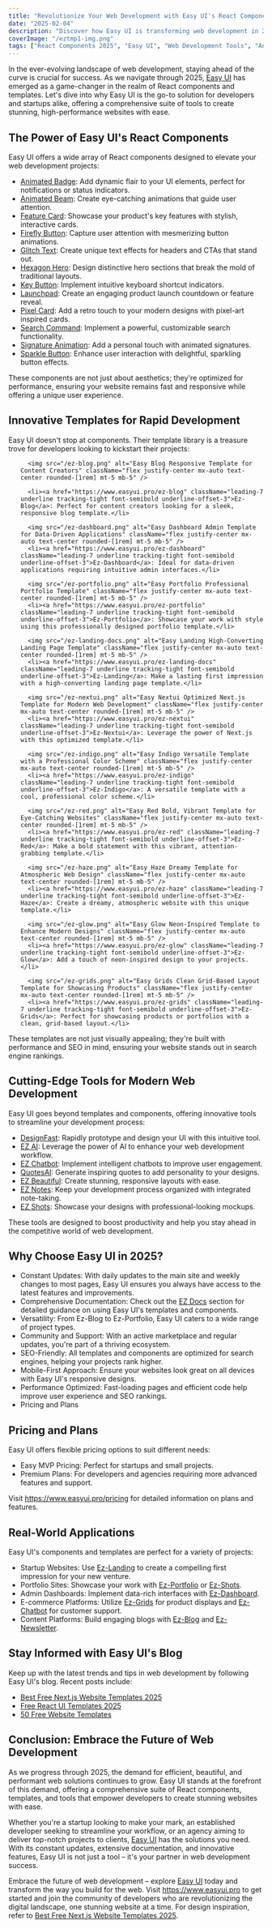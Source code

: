 ```yaml
---
title: "Revolutionize Your Web Development with Easy UI's React Components in 2025"
date: "2025-02-04"
description: "Discover how Easy UI is transforming web development in 2025 with its innovative React components and tools. This comprehensive guide explores Easy UI's cutting-edge solutions, from animated UI elements to powerful tools like DesignFast and EZ AI. Learn how to leverage these resources to create stunning, high-performance websites with ease. Packed with insights on Easy UI's latest offerings, this article is your roadmap to staying ahead in the competitive world of web development. Visit https://www.easyui.pro to explore Easy UI's React components and accelerate your web development projects today!"
coverImage: "/eztmp1-img.png"
tags: ["React Components 2025", "Easy UI", "Web Development Tools", "Animated UI", "DesignFast", "EZ AI", "Next.js Templates", "SEO-Friendly React", "UI Design", "Modern Web Development"]
---
```


<div className="prose md:prose-lg lg:prose-xl mx-auto dark:prose-invert">
  <section className="mt-5">
    <p className="my-3 text-lg">
      In the ever-evolving landscape of web development, staying ahead of the curve is crucial for success. As we navigate through 2025, <a href="https://www.easyui.pro" className="leading-7 underline tracking-tight font-semibold underline-offset-3">Easy UI</a> has emerged as a game-changer in the realm of React components and templates. Let's dive into why Easy UI is the go-to solution for developers and startups alike, offering a comprehensive suite of tools to create stunning, high-performance websites with ease.
    </p>
  </section>

  <section className="mt-12">
    <h2 className="text-3xl font-semibold text-gray-900 dark:text-gray-100 mb-6">The Power of Easy UI's React Components</h2>
    <p className="my-3 text-lg">
      Easy UI offers a wide array of React components designed to elevate your web development projects:
    </p>
    <ul className="my-3 text-lg list-disc ml-6 space-y-2 mt-3">
      <li><a href="https://www.easyui.pro/animated-badge-component" className="leading-7 underline tracking-tight font-semibold underline-offset-3">Animated Badge</a>: Add dynamic flair to your UI elements, perfect for notifications or status indicators.</li>
      <li><a href="https://www.easyui.pro/animated-beam-component" className="leading-7 underline tracking-tight font-semibold underline-offset-3">Animated Beam</a>: Create eye-catching animations that guide user attention.</li>
      <li><a href="https://www.easyui.pro/feature-card-component" className="leading-7 underline tracking-tight font-semibold underline-offset-3">Feature Card</a>: Showcase your product's key features with stylish, interactive cards.</li>
      <li><a href="https://www.easyui.pro/firefly-button-component" className="leading-7 underline tracking-tight font-semibold underline-offset-3">Firefly Button</a>: Capture user attention with mesmerizing button animations.</li>
      <li><a href="https://www.easyui.pro/glitch-text-component" className="leading-7 underline tracking-tight font-semibold underline-offset-3">Glitch Text</a>: Create unique text effects for headers and CTAs that stand out.</li>
      <li><a href="https://www.easyui.pro/hexagon-hero-component" className="leading-7 underline tracking-tight font-semibold underline-offset-3">Hexagon Hero</a>: Design distinctive hero sections that break the mold of traditional layouts.</li>
      <li><a href="https://www.easyui.pro/key-button-component" className="leading-7 underline tracking-tight font-semibold underline-offset-3">Key Button</a>: Implement intuitive keyboard shortcut indicators.</li>
      <li><a href="https://www.easyui.pro/launchpad-component" className="leading-7 underline tracking-tight font-semibold underline-offset-3">Launchpad</a>: Create an engaging product launch countdown or feature reveal.</li>
      <li><a href="https://www.easyui.pro/pixel-card-component" className="leading-7 underline tracking-tight font-semibold underline-offset-3">Pixel Card</a>: Add a retro touch to your modern designs with pixel-art inspired cards.</li>
      <li><a href="https://www.easyui.pro/search-command-component" className="leading-7 underline tracking-tight font-semibold underline-offset-3">Search Command</a>: Implement a powerful, customizable search functionality.</li>
      <li><a href="https://www.easyui.pro/signature-animation-component" className="leading-7 underline tracking-tight font-semibold underline-offset-3">Signature Animation</a>: Add a personal touch with animated signatures.</li>
      <li><a href="https://www.easyui.pro/sparkle-button-component" className="leading-7 underline tracking-tight font-semibold underline-offset-3">Sparkle Button</a>: Enhance user interaction with delightful, sparkling button effects.</li>
    </ul>
    <p className="my-3 text-lg mt-3">
      These components are not just about aesthetics; they're optimized for performance, ensuring your website remains fast and responsive while offering a unique user experience.
    </p>
  </section>

  <section className="mt-12">
    <h2 className="text-3xl font-semibold text-gray-900 dark:text-gray-100 mb-6">Innovative Templates for Rapid Development</h2>
    <p className="my-3 text-lg">
      Easy UI doesn't stop at components. Their template library is a treasure trove for developers looking to kickstart their projects:
    </p>
    <ul className="my-3 text-lg list-disc  space-y-10 mt-3">

      <img src="/ez-blog.png" alt="Easy Blog Responsive Template for Content Creators" className="flex justify-center mx-auto text-center rounded-[1rem] mt-5 mb-5" />

      <li><a href="https://www.easyui.pro/ez-blog" className="leading-7 underline tracking-tight font-semibold underline-offset-3">Ez-Blog</a>: Perfect for content creators looking for a sleek, responsive blog template.</li>
      
      <img src="/ez-dashboard.png" alt="Easy Dashboard Admin Template for Data-Driven Applications" className="flex justify-center mx-auto text-center rounded-[1rem] mt-5 mb-5" />
      <li><a href="https://www.easyui.pro/ez-dashboard" className="leading-7 underline tracking-tight font-semibold underline-offset-3">Ez-Dashboard</a>: Ideal for data-driven applications requiring intuitive admin interfaces.</li>
      
      <img src="/ez-portfolio.png" alt="Easy Portfolio Professional Portfolio Template" className="flex justify-center mx-auto text-center rounded-[1rem] mt-5 mb-5" />
      <li><a href="https://www.easyui.pro/ez-portfolio" className="leading-7 underline tracking-tight font-semibold underline-offset-3">Ez-Portfolio</a>: Showcase your work with style using this professionally designed portfolio template.</li>
      
      <img src="/ez-landing-docs.png" alt="Easy Landing High-Converting Landing Page Template" className="flex justify-center mx-auto text-center rounded-[1rem] mt-5 mb-5" />
      <li><a href="https://www.easyui.pro/ez-landing-docs" className="leading-7 underline tracking-tight font-semibold underline-offset-3">Ez-Landing</a>: Make a lasting first impression with a high-converting landing page template.</li>
      
      <img src="/ez-nextui.png" alt="Easy Nextui Optimized Next.js Template for Modern Web Development" className="flex justify-center mx-auto text-center rounded-[1rem] mt-5 mb-5" />
      <li><a href="https://www.easyui.pro/ez-nextui" className="leading-7 underline tracking-tight font-semibold underline-offset-3">Ez-Nextui</a>: Leverage the power of Next.js with this optimized template.</li>
      
      <img src="/ez-indigo.png" alt="Easy Indigo Versatile Template with a Professional Color Scheme" className="flex justify-center mx-auto text-center rounded-[1rem] mt-5 mb-5" />
      <li><a href="https://www.easyui.pro/ez-indigo" className="leading-7 underline tracking-tight font-semibold underline-offset-3">Ez-Indigo</a>: A versatile template with a cool, professional color scheme.</li>
      
      <img src="/ez-red.png" alt="Easy Red Bold, Vibrant Template for Eye-Catching Websites" className="flex justify-center mx-auto text-center rounded-[1rem] mt-5 mb-5" />
      <li><a href="https://www.easyui.pro/ez-red" className="leading-7 underline tracking-tight font-semibold underline-offset-3">Ez-Red</a>: Make a bold statement with this vibrant, attention-grabbing template.</li>
      
      <img src="/ez-haze.png" alt="Easy Haze Dreamy Template for Atmospheric Web Design" className="flex justify-center mx-auto text-center rounded-[1rem] mt-5 mb-5" />
      <li><a href="https://www.easyui.pro/ez-haze" className="leading-7 underline tracking-tight font-semibold underline-offset-3">Ez-Haze</a>: Create a dreamy, atmospheric website with this unique template.</li>
      
      <img src="/ez-glow.png" alt="Easy Glow Neon-Inspired Template to Enhance Modern Designs" className="flex justify-center mx-auto text-center rounded-[1rem] mt-5 mb-5" />
      <li><a href="https://www.easyui.pro/ez-glow" className="leading-7 underline tracking-tight font-semibold underline-offset-3">Ez-Glow</a>: Add a touch of neon-inspired design to your projects.</li>
      
      <img src="/ez-grids.png" alt="Easy Grids Clean Grid-Based Layout Template for Showcasing Products" className="flex justify-center mx-auto text-center rounded-[1rem] mt-5 mb-5" />
      <li><a href="https://www.easyui.pro/ez-grids" className="leading-7 underline tracking-tight font-semibold underline-offset-3">Ez-Grids</a>: Perfect for showcasing products or portfolios with a clean, grid-based layout.</li>
   </ul>
    <p className="my-3 text-lg mt-3">
      These templates are not just visually appealing; they're built with performance and SEO in mind, ensuring your website stands out in search engine rankings.
    </p>
  </section>

  <section className="mt-12">
    <h2 className="text-3xl font-semibold text-gray-900 dark:text-gray-100 mb-6">Cutting-Edge Tools for Modern Web Development</h2>
    <p className="my-3 text-lg">
      Easy UI goes beyond templates and components, offering innovative tools to streamline your development process:
    </p>
    <ul className="my-3 text-lg list-disc ml-6 space-y-2 mt-3">
      <li><a href="https://www.easyui.pro/designfast" className="leading-7 underline tracking-tight font-semibold underline-offset-3">DesignFast</a>: Rapidly prototype and design your UI with this intuitive tool.</li>
      <li><a href="https://www.easyui.pro/ez-ai" className="leading-7 underline tracking-tight font-semibold underline-offset-3">EZ AI</a>: Leverage the power of AI to enhance your web development workflow.</li>
      <li><a href="https://www.easyui.pro/ez-chatbot" className="leading-7 underline tracking-tight font-semibold underline-offset-3">EZ Chatbot</a>: Implement intelligent chatbots to improve user engagement.</li>
      <li><a href="https://www.easyui.pro/quotesai" className="leading-7 underline tracking-tight font-semibold underline-offset-3">QuotesAI</a>: Generate inspiring quotes to add personality to your designs.</li>
      <li><a href="https://www.easyui.pro/ez-beautiful" className="leading-7 underline tracking-tight font-semibold underline-offset-3">EZ Beautiful</a>: Create stunning, responsive layouts with ease.</li>
      <li><a href="https://www.easyui.pro/ez-notes" className="leading-7 underline tracking-tight font-semibold underline-offset-3">EZ Notes</a>: Keep your development process organized with integrated note-taking.</li>
      <li><a href="https://www.easyui.pro/ez-shots" className="leading-7 underline tracking-tight font-semibold underline-offset-3">EZ Shots</a>: Showcase your designs with professional-looking mockups.</li>
    </ul>
    <p className="my-3 text-lg mt-3">
      These tools are designed to boost productivity and help you stay ahead in the competitive world of web development.
    </p>
  </section>

  <section className="mt-12">
    <h2 className="text-3xl font-semibold text-gray-900 dark:text-gray-100 mb-6">Why Choose Easy UI in 2025?</h2>
    <ul className="my-3 text-lg list-disc ml-6 space-y-2">
      <li>Constant Updates: With daily updates to the main site and weekly changes to most pages, Easy UI ensures you always have access to the latest features and improvements.</li>
      <li>Comprehensive Documentation: Check out the <a href="https://www.easyui.pro/ez-docs" className="leading-7 underline tracking-tight font-semibold underline-offset-3">EZ Docs</a> section for detailed guidance on using Easy UI's templates and components.</li>
      <li>Versatility: From Ez-Blog to Ez-Portfolio, Easy UI caters to a wide range of project types.</li>
      <li>Community and Support: With an active marketplace and regular updates, you're part of a thriving ecosystem.</li>
      <li>SEO-Friendly: All templates and components are optimized for search engines, helping your projects rank higher.</li>
      <li>Mobile-First Approach: Ensure your websites look great on all devices with Easy UI's responsive designs.</li>
      <li>Performance Optimized: Fast-loading pages and efficient code help improve user experience and SEO rankings.</li>
      <li>Pricing and Plans</li>
    </ul>
  </section>

  <section className="mt-12">
    <h2 className="text-3xl font-semibold text-gray-900 dark:text-gray-100 mb-6">Pricing and Plans</h2>
    <p className="my-3 text-lg">
      Easy UI offers flexible pricing options to suit different needs:
    </p>
    <ul className="my-3 text-lg list-disc ml-6 space-y-2 mt-3">
      <li>Easy MVP Pricing: Perfect for startups and small projects.</li>
      <li>Premium Plans: For developers and agencies requiring more advanced features and support.</li>
    </ul>
    <p className="my-3 text-lg mt-3">
      Visit <a href="https://www.easyui.pro/pricing" className="leading-7 underline tracking-tight font-semibold underline-offset-3">https://www.easyui.pro/pricing</a> for detailed information on plans and features.
    </p>
  </section>

  <section className="mt-12">
    <h2 className="text-3xl font-semibold text-gray-900 dark:text-gray-100 mb-6">Real-World Applications</h2>
    <p className="my-3 text-lg">
      Easy UI's components and templates are perfect for a variety of projects:
    </p>
    <ul className="my-3 text-lg list-disc ml-6 space-y-2 mt-3">
      <li>Startup Websites: Use <a href="https://www.easyui.pro/ez-landing-docs" className="leading-7 underline tracking-tight font-semibold underline-offset-3">Ez-Landing</a> to create a compelling first impression for your new venture.</li>
      <li>Portfolio Sites: Showcase your work with <a href="https://www.easyui.pro/ez-portfolio" className="leading-7 underline tracking-tight font-semibold underline-offset-3">Ez-Portfolio</a> or <a href="https://www.easyui.pro/ez-shots" className="leading-7 underline tracking-tight font-semibold underline-offset-3">Ez-Shots</a>.</li>
      <li>Admin Dashboards: Implement data-rich interfaces with <a href="https://www.easyui.pro/ez-dashboard" className="leading-7 underline tracking-tight font-semibold underline-offset-3">Ez-Dashboard</a>.</li>
      <li>E-commerce Platforms: Utilize <a href="https://www.easyui.pro/ez-grids" className="leading-7 underline tracking-tight font-semibold underline-offset-3">Ez-Grids</a> for product displays and <a href="https://www.easyui.pro/ez-chatbot" className="leading-7 underline tracking-tight font-semibold underline-offset-3">Ez-Chatbot</a> for customer support.</li>
      <li>Content Platforms: Build engaging blogs with <a href="https://www.easyui.pro/ez-blog" className="leading-7 underline tracking-tight font-semibold underline-offset-3">Ez-Blog</a> and <a href="https://www.easyui.pro/ez-newsletter" className="leading-7 underline tracking-tight font-semibold underline-offset-3">Ez-Newsletter</a>.</li>
    </ul>
  </section>

  <section className="mt-12">
    <h2 className="text-3xl font-semibold text-gray-900 dark:text-gray-100 mb-6">Stay Informed with Easy UI's Blog</h2>
    <p className="my-3 text-lg">
      Keep up with the latest trends and tips in web development by following Easy UI's blog. Recent posts include:
    </p>
    <ul className="my-3 text-lg list-disc ml-6 space-y-2 mt-3">
      <li><a href="https://www.easyui.pro/blog/best-free-nextjs-website-templates-2025" className="leading-7 underline tracking-tight font-semibold underline-offset-3">Best Free Next.js Website Templates 2025</a></li>
      <li><a href="https://www.easyui.pro/blog/free-react-ui-templates-2025" className="leading-7 underline tracking-tight font-semibold underline-offset-3">Free React UI Templates 2025</a></li>
      <li><a href="https://www.easyui.pro/blog/50-free-website-templates" className="leading-7 underline tracking-tight font-semibold underline-offset-3">50 Free Website Templates</a></li>
    </ul>
  </section>

  <section className="mt-12">
    <h2 className="text-3xl font-semibold text-gray-900 dark:text-gray-100 mb-6">Conclusion: Embrace the Future of Web Development</h2>
    <p className="my-3 text-lg">
      As we progress through 2025, the demand for efficient, beautiful, and performant web solutions continues to grow. Easy UI stands at the forefront of this demand, offering a comprehensive suite of React components, templates, and tools that empower developers to create stunning websites with ease.
    </p>
    <p className="my-3 text-lg mt-5">
      Whether you're a startup looking to make your mark, an established developer seeking to streamline your workflow, or an agency aiming to deliver top-notch projects to clients, <a href="https://www.easyui.pro" className="leading-7 underline tracking-tight font-semibold underline-offset-3">Easy UI</a> has the solutions you need. With its constant updates, extensive documentation, and innovative features, Easy UI is not just a tool – it's your partner in web development success.
    </p>
    <p className="my-3 text-lg mt-5">
      Embrace the future of web development – explore <a href="https://www.easyui.pro" className="leading-7 underline tracking-tight font-semibold underline-offset-3">Easy UI</a> today and transform the way you build for the web. Visit <a href="https://www.easyui.pro" className="leading-7 underline tracking-tight font-semibold underline-offset-3">https://www.easyui.pro</a> to get started and join the community of developers who are revolutionizing the digital landscape, one stunning website at a time. For design inspiration, refer to <a href="https://www.easyui.pro/blog/best-free-nextjs-website-templates-2025" className="leading-7 underline tracking-tight font-semibold underline-offset-3">Best Free Next.js Website Templates 2025</a>.
    </p>
  </section>
</div>
